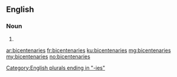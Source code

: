 ==English==

===Noun===
{{head|en|plural}}

# {{plural of|bicentenary|lang=en|nocat=1}}

[[Category:English plurals ending in "-ies"]]

[[ar:bicentenaries]]
[[fr:bicentenaries]]
[[ku:bicentenaries]]
[[mg:bicentenaries]]
[[my:bicentenaries]]
[[no:bicentenaries]]
